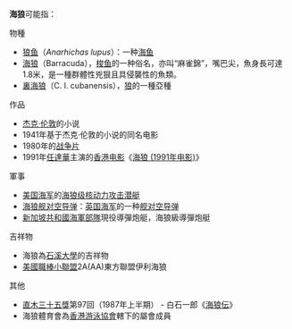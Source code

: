 '''海狼'''可能指：

;物種
*[[狼鳚科|狼鱼]]（''Anarhichas lupus''）：一种[[海鱼|海鱼]]
*[[梭鱼|海狼]]（Barracuda），[[梭鱼|梭鱼]]的一种俗名，亦叫“麻雀錦”，嘴巴尖，魚身長可達1.8米，是一種群體性兇狠且具侵襲性的魚類。
*[[裏海狼|裏海狼]]（C. l. cubanensis），[[狼|狼]]的一種亞種

;作品
*[[杰克·伦敦|杰克·伦敦]]的小说{{tsl|en|The Sea-Wolf|海狼 (小说)}}
*1941年基于杰克·伦敦的小说的同名电影{{tsl|en|The Sea Wolf (1941 film)|海狼 (1941年电影)}}
*1980年的[[战争片|战争片]]''{{tsl|en|The Sea Wolves|海狼 (1980年电影)}}''
*1991年[[任達華|任達華]]主演的[[港產片|香港电影]]《[[海狼_(1991年电影)|海狼 (1991年电影)]]》

;軍事
*[[美国海军|美国海军]]的[[海狼级核动力攻击潜艇|海狼级核动力攻击潜艇]]
*[[海狼舰对空导弹|海狼舰对空导弹]]：[[英国海军|英国海军]]的一种[[舰对空导弹|舰对空导弹]]
*[[新加坡共和國海軍部隊|新加坡共和國海軍部隊]]現役導彈炮艇，海狼級導彈炮艇

;吉祥物
*海狼為[[石溪大學|石溪大學]]的吉祥物
*[[美國職棒小聯盟|美國職棒小聯盟]]2A(AA)東方聯盟伊利海狼{{lang|en-us|Erie Seawolves}}

;其他
*[[直木三十五獎|直木三十五獎]]第97回（1987年上半期） - 白石一郎《[[海狼伝|海狼伝]]》
*海狼體育會為[[香港游泳協會|香港游泳協會]]轄下的屬會成員

{{disambig|cat=二字消歧义|H}}